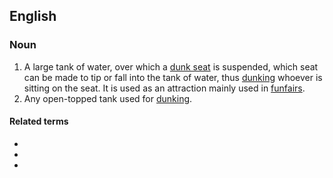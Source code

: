==English==

===Noun===
{{en-noun}}

# A large tank of water, over which a [[dunk seat]] is suspended, which seat can be made to tip or fall into the tank of water, thus [[dunking]] whoever is sitting on the seat. It is used as an attraction mainly used in [[funfairs]].
# Any open-topped tank used for [[dunking]]. {{rfex|en}}

====Related terms====
* {{l|en|ducking stool}}
* {{l|en|dunking booth}}
* {{l|en|dunking machine}}